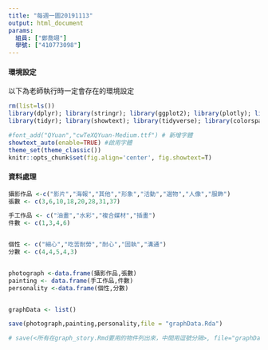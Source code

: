 ```yaml
---
title: "每週一圖20191113"
output: html_document
params:
  組員: ["鄭喬翊"]  
  學號: ["410773098"]
---
```


#### 環境設定

以下為老師執行時一定會存在的環境設定
```r
rm(list=ls())
library(dplyr); library(stringr); library(ggplot2); library(plotly); library(lubridate); library(readr); library(colorspace); library(grDevices); library(shiny); library(shinyjs); library(scales)
library(tidyr); library(showtext); library(tidyverse); library(colorspace)

#font_add("QYuan","cwTeXQYuan-Medium.ttf") # 新增字體
showtext_auto(enable=TRUE) #啟用字體
theme_set(theme_classic())
knitr::opts_chunk$set(fig.align='center', fig.showtext=T)
```

#### 資料處理
  
```r

攝影作品 <-c("影片","海報","其他","形象","活動","選物","人像","服飾")
張數 <- c(3,6,10,18,20,28,31,37)

手工作品 <- c("油畫","水彩","複合媒材","插畫")
件數 <- c(1,3,4,6)


個性 <- c("細心","吃苦耐勞","耐心","固執","溝通")
分數 <- c(4,4,5,4,3)


photograph <-data.frame(攝影作品,張數)
painting <- data.frame(手工作品,件數)
personality <-data.frame(個性,分數)


graphData <- list()

save(photograph,painting,personality,file = "graphData.Rda")

# save(<所有在graph_story.Rmd要用的物件列出來，中間用逗號分隔>, file="graphData.Rda") # 此行放在最後一行
```

